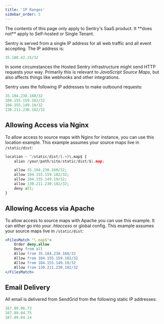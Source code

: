 ```yaml
---
title: 'IP Ranges'
sidebar_order: 5
---
```


<Alert title="Note" level="warning">
The contents of this page only apply to Sentry's SaaS product. It **does not** apply to Self-hosted or Single Tenant.
</Alert>

Sentry is served from a single IP address for all web traffic and all event accepting. The IP address is:

```python
35.188.42.15/32
```

In some circumstances the Hosted Sentry infrastructure might send HTTP requests your way. Primarily this is relevant to <Link to="/platforms/javascript/sourcemaps/">_JavaScript Source Maps_</Link>, but also affects things like webhooks and other integrations.

Sentry uses the following IP addresses to make outbound requests:

```python
35.184.238.160/32
104.155.159.182/32
104.155.149.19/32
130.211.230.102/32
```

## Allowing Access via Nginx

To allow access to source maps with Nginx for instance, you can use this location example. This example assumes your source maps live in `/static/dist`:

```python
location ~ ^/static/dist/(.+)\.map$ {
    alias /your/path/site/static/dist/$1.map;

    allow 35.184.238.160/32;
    allow 104.155.159.182/32;
    allow 104.155.149.19/32;
    allow 130.211.230.102/32;
    deny all;
}
```

## Allowing Access via Apache

To allow access to source maps with Apache you can use this example. It can either go into your _.htaccess_ or global config. This example assumes your source maps live in `/static/dist`:

```apache
<FilesMatch "\.map$">
    Order deny,allow
    Deny from all
    Allow from 35.184.238.160/32
    Allow from 104.155.159.182/32
    Allow from 104.155.149.19/32
    Allow from 130.211.230.102/32
</FilesMatch>
```

## Email Delivery

All email is delivered from <Link to="https://sendgrid.com/">SendGrid</Link> from the following static IP addresses:

```python
167.89.86.73
167.89.84.75
167.89.84.14
```
